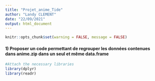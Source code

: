 ```yaml
---
title: "Projet_anime_Tide"
author: "Landy CLEMENT"
date: "22/09/2021"
output: html_document
---
```


```r
knitr::opts_chunk$set(warning = FALSE, message = FALSE)
```
#### 1) Proposer un code permettant de regrouper les données contenues dans anime.zip dans un seul et même data.frame

```r
#Attach the necessary libraries
library(dplyr)
library(readr)
```

